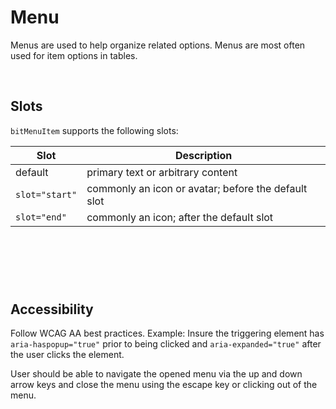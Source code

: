 

<Meta of={stories} />

# Menu

Menus are used to help organize related options. Menus are most often used for item options in
tables.

<Canvas of={stories.ClosedMenu} />

<br />

## Slots

`bitMenuItem` supports the following slots:

| Slot           | Description                                         |
| -------------- | --------------------------------------------------- |
| default        | primary text or arbitrary content                   |
| `slot="start"` | commonly an icon or avatar; before the default slot |
| `slot="end"`   | commonly an icon; after the default slot            |

```html
<button type="button" bitMenuItem>
  <i class="bwi bwi-key" slot="start"></i>
  Menu item with icons
  <i class="bwi bwi-angle-right" slot="end"></i>
</button>
```

## Accessibility

Follow WCAG AA best practices. Example: Insure the triggering element has `aria-haspopup="true"`
prior to being clicked and `aria-expanded="true"` after the user clicks the element.

User should be able to navigate the opened menu via the up and down arrow keys and close the menu
using the escape key or clicking out of the menu.

